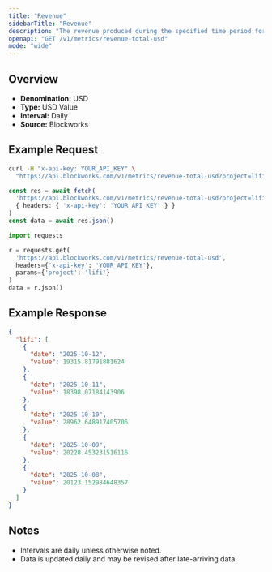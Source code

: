 ```yaml
---
title: "Revenue"
sidebarTitle: "Revenue"
description: "The revenue produced during the specified time period for given project."
openapi: "GET /v1/metrics/revenue-total-usd"
mode: "wide"
---
```


## Overview

- **Denomination:** USD
- **Type:** USD Value
- **Interval:** Daily
- **Source:** Blockworks

## Example Request

<CodeGroup>

```bash cURL
curl -H "x-api-key: YOUR_API_KEY" \
  "https://api.blockworks.com/v1/metrics/revenue-total-usd?project=lifi"
```

```typescript TypeScript
const res = await fetch(
  'https://api.blockworks.com/v1/metrics/revenue-total-usd?project=lifi',
  { headers: { 'x-api-key': 'YOUR_API_KEY' } }
)
const data = await res.json()
```

```python Python
import requests

r = requests.get(
  'https://api.blockworks.com/v1/metrics/revenue-total-usd',
  headers={'x-api-key': 'YOUR_API_KEY'},
  params={'project': 'lifi'}
)
data = r.json()
```

</CodeGroup>

## Example Response

```json
{
  "lifi": [
    {
      "date": "2025-10-12",
      "value": 19315.81791881624
    },
    {
      "date": "2025-10-11",
      "value": 18398.07184143906
    },
    {
      "date": "2025-10-10",
      "value": 28962.648917405706
    },
    {
      "date": "2025-10-09",
      "value": 20228.453231516116
    },
    {
      "date": "2025-10-08",
      "value": 20123.152984648357
    }
  ]
}
```

## Notes
- Intervals are daily unless otherwise noted.
- Data is updated daily and may be revised after late-arriving data.